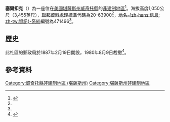 {{noteTA
|G1=USState
}}
{{Infobox settlement
|official_name = 塞爾扣克
|native_name = Selkirk
|settlement_type = [[非建制地區|非建制地區]] 
|nickname = 
|motto =
|pushpin_map=USA Kansas
|coordinates_region = US-KS
|subdivision_type = [[世界政區索引|國家]]
|subdivision_name = [[美国|美国]]
|subdivision_type1 = [[美國行政區劃|州]]
|subdivision_name1 = [[堪薩斯州|堪薩斯州]]
|subdivision_type2 = [[堪薩斯州行政區劃|縣]]
|subdivision_name2 = [[威奇托縣_(堪薩斯州)|威奇托縣]]
|unit_pref  =  
|population_as_of = 
|population_footnotes = 
|population_total = 
|population_density_km2 = 
|timezone = [[北美中部时区|CST]]
|utc_offset = -6
|timezone_DST = CDT
|utc_offset_DST = -5
|elevation_footnotes = 
|elevation_m = 1050
|elevation_ft = 3455
|latd = 38|latm = 28|lats = 24|latNS = N
|longd = 101|longm = 32|longs = 37|longEW = W
|coordinates_display=%
|area_code = 
|blank_name = [[聯邦資料處理標準|FIPS代碼]]
|blank_info = 20-63900<ref name="gnis"/>
|blank1_name = [[地名信息系统|GNIS編號]]
|blank1_info = 471496<ref name=gnis>{{GNIS|471496|name=Selkirk, Kansas}}</ref>
|website = 
}}

'''塞爾扣克'''（{{lang|en|'''Selkirk'''}}）為一座位在[[美國|美國]][[堪薩斯州|堪薩斯州]][[威奇托縣_(堪薩斯州)|威奇托縣]]的[[非建制地區|非建制地區]]<ref>{{cite web | url=http://www.skyways.org/counties/WH/ | title=Wichita County | publisher=Kansas State Library | work=Blue Skyways | accessdate=2014-06-27 | archive-date=2013-06-19 | archive-url=https://web.archive.org/web/20130619133636/http://www.skyways.org/counties/WH/ }}</ref>。海拔高度1,050公尺（3,455英尺），[[聯邦資料處理標準|聯邦資料處理標準]]代碼為20-63900<ref name="gnis"/>，[[地名信息系统|地名-{zh-hans:信息; zh-tw:資訊}-系統]]編號為471496<ref name=gnis/>。

==歷史==
此社區的郵政局於1887年2月19日開設，1980年8月9日裁撤<ref>{{cite web|url=http://www.kshs.org/geog/geog_postoffices/search/county:WH |title=Kansas Post Offices, 1828-1961 |publisher=Kansas Historical Society |accessdate=2014-06-27 |deadurl=yes |archiveurl=https://web.archive.org/web/20131009123249/http://www.kshs.org/geog/geog_postoffices/search/county%3AWH |archivedate=2013-10-09 }}</ref>。

==參考資料==
{{Reflist}}

{{威奇托縣 (堪薩斯州)}}

{{DEFAULTSORT:Selkirk}}
[[Category:威奇托縣非建制地區_(堪薩斯州)|Category:威奇托縣非建制地區 (堪薩斯州)]]
[[Category:堪薩斯州非建制地區|Category:堪薩斯州非建制地區]]

{{WichitaCountyKS-geo-stub}}